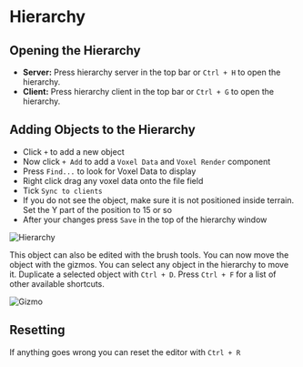 # Hierarchy

## Opening the Hierarchy
* **Server:** Press hierarchy server in the top bar or `Ctrl + H` to open the hierarchy.
* **Client:** Press hierarchy client in the top bar or `Ctrl + G` to open the hierarchy.

## Adding Objects to the Hierarchy
 * Click `+` to add a new object
 * Now click `+ Add` to add a `Voxel Data` and `Voxel Render` component
 * Press `Find...` to look for Voxel Data to display
 * Right click drag any voxel data onto the file field
 * Tick `Sync to clients`
 * If you do not see the object, make sure it is not positioned inside terrain. Set the Y part of the position to 15 or so
 * After your changes press `Save` in the top of the hierarchy window

![Hierarchy](/img/editor-basics/hierachy1.png)

This object can also be edited with the brush tools.
You can now move the object with the gizmos. You can select any object in the hierarchy to move it. Duplicate a selected object with `Ctrl + D`. Press `Ctrl + F` for a list of other available shortcuts.

![Gizmo](/img/editor-basics/gizmo.png)

## Resetting
If anything goes wrong you can reset the editor with `Ctrl + R`